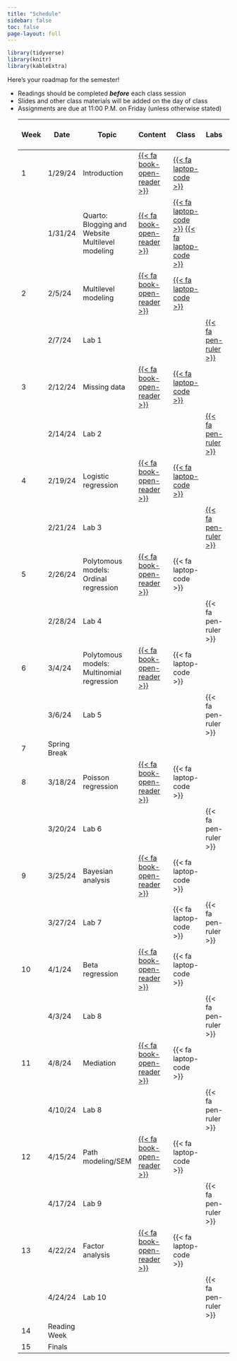 ```yaml
---
title: "Schedule"
sidebar: false
toc: false
page-layout: full
---
```


```r
library(tidyverse)
library(knitr)
library(kableExtra)
```

Here's your roadmap for the semester!

<ul class="icon-list">

<li><i class="fas fa-book-reader"></i> Readings should be completed ***before*** each class session</li>

<li><i class="fas fa-tv"></i> Slides and other class materials will be added on the day of class</li>

<li><i class="fas fa pen-ruler"></i> Assignments are due at 11:00 P.M. on Friday (unless otherwise stated)</li>

| Week  | Date | Topic | Content | Class | Labs | [{{<    fa   person >}}] |
|---|---|---|---|---|---|---|
| 1 | 1/29/24 | Introduction | [{{<    fa   book-open-reader >}}](/schedule/01-week.qmd) | [{{< fa laptop-code   >}}](/slides/01-welcome/01-welcome-syllabus.html) |  |  |
|  | 1/31/24 | Quarto: Blogging and Website <br>Multilevel modeling | [{{<    fa   book-open-reader >}}](/schedule/01-week-MLM.qmd) | [{{< fa laptop-code   >}}](/slides/02-Blog/quarto.html) [{{< fa laptop-code   >}}](/slides/02-MLM/MLM.html) |  | Jason |
| 2 | 2/5/24 | Multilevel modeling | [{{<    fa   book-open-reader >}}](/schedule/02-week-MLM.qmd) | [{{< fa laptop-code   >}}](/slides/02-MLM/mlm-02.html)|  | Jason |
|  | 2/7/24 | Lab 1 |  |  | [{{< fa pen-ruler >}}](/Labs/01-Lab1.qmd) |  |
| 3 | 2/12/24 | Missing data | [{{<    fa   book-open-reader >}}](/schedule/03-week.qmd) | [{{< fa laptop-code   >}}](/slides/03-Missing_Data/03-Missing_data.html) |  |Ari|
|  | 2/14/24 | Lab 2 |  |  | [{{< fa pen-ruler >}}](/Labs/Lab2.qmd) |  |
| 4 | 2/19/24 | Logistic regression | [{{<    fa   book-open-reader >}}](/schedule/04-week-logistic.qmd) | [{{< fa laptop-code   >}}](/slides/04-logistic/logisticqmd.html) |  | Abby  |
|  | 2/21/24 | Lab 3 |  |  | [{{< fa pen-ruler >}}](/Labs/Lab3-logistic.qmd) |  |
| 5 | 2/26/24 | Polytomous models: Ordinal regression | [{{<    fa   book-open-reader >}}](/schedule/05-week-ord.qmd) | {{< fa laptop-code   >}} |  | Faustine |
|  | 2/28/24 | Lab 4 |  |  | {{< fa pen-ruler >}} |  |
| 6 | 3/4/24 | Polytomous models:  Multinomial regression | [{{<    fa   book-open-reader >}}](/schedule/06-week-mult.qmd) | {{< fa laptop-code   >}} |  | Nicole  |
|  | 3/6/24 | Lab 5 |  |  | {{< fa pen-ruler >}} |  |
| 7 | Spring Break |   |  |  |  |  |
| 8 | 3/18/24 | Poisson regression | [{{<    fa   book-open-reader >}}](/schedule/08-week-pos.qmd) | {{< fa laptop-code   >}} |  | Kennedy |
|  | 3/20/24 | Lab 6  |  |  | {{< fa pen-ruler >}} |  |
| 9 | 3/25/24 | Bayesian analysis | [{{<    fa   book-open-reader >}}](/schedule/09-week-bayes.qmd) | {{< fa laptop-code   >}} |  | Alex and Ham  |
|  | 3/27/24 | Lab 7 |  | {{< fa laptop-code >}} | {{< fa pen-ruler >}} |  |
| 10 | 4/1/24 | Beta regression | [{{<    fa   book-open-reader >}}](/schedule/10-week-beta.qmd) |{{< fa laptop-code   >}}  |  | Xiaoyi  |
|  | 4/3/24 | Lab 8  |  |  | {{< fa pen-ruler >}} |  |
| 11 | 4/8/24 | Mediation | [{{<    fa   book-open-reader >}}](/schedule/11-week-med.qmd) |{{< fa laptop-code   >}}  |  |Kristopher  |
|  | 4/10/24 | Lab 8  |  |  | {{< fa pen-ruler >}} |  |
| 12 | 4/15/24 | Path modeling/SEM | [{{<    fa   book-open-reader >}}](/schedule/12-week-sem.qmd) | {{< fa laptop-code   >}} |  | Renata and Brooke |
|  | 4/17/24 | Lab 9  |  |  | {{< fa pen-ruler >}} |  |
| 13 | 4/22/24 | Factor analysis | [{{<    fa   book-open-reader >}}](/schedule/13-week-fa.qmd) | {{< fa laptop-code   >}} |  | Aditi  |
|  | 4/24/24 | Lab 10 |  |  | {{< fa pen-ruler >}} |  |
| 14 | Reading Week |   |  |  |  |  |
| 15 | Finals |   |  |  |  |  |

